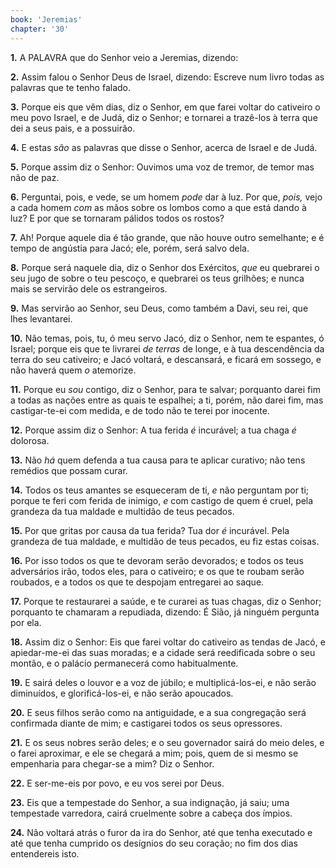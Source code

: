 ```yaml
---
book: 'Jeremias'
chapter: '30'
---
```


**1.** A PALAVRA que do Senhor veio a Jeremias, dizendo:

**2.** Assim falou o Senhor Deus de Israel, dizendo: Escreve num livro todas as palavras que te tenho falado.

**3.** Porque eis que vêm dias, diz o Senhor, em que farei voltar do cativeiro o meu povo Israel, e de Judá, diz o Senhor; e tornarei a trazê-los à terra que dei a seus pais, e a possuirão.

**4.** E estas *são* as palavras que disse o Senhor, acerca de Israel e de Judá.

**5.** Porque assim diz o Senhor: Ouvimos uma voz de tremor, de temor mas não de paz.

**6.** Perguntai, pois, e vede, se um homem *pode* dar à luz. Por que, *pois,* vejo a cada homem *com* as mãos sobre os lombos como a que está dando à luz? E por que se tornaram pálidos todos os rostos?

**7.** Ah! Porque aquele dia é tão grande, que não houve outro semelhante; e é tempo de angústia para Jacó; ele, porém, será salvo dela.

**8.** Porque será naquele dia, diz o Senhor dos Exércitos, *que* eu quebrarei o seu jugo de sobre o teu pescoço, e quebrarei os teus grilhões; e nunca mais se servirão dele os estrangeiros.

**9.** Mas servirão ao Senhor, seu Deus, como também a Davi, seu rei, que lhes levantarei.

**10.** Não temas, pois, tu, ó meu servo Jacó, diz o Senhor, nem te espantes, ó Israel; porque eis que te livrarei *de terras* de longe, e à tua descendência da terra do seu cativeiro; e Jacó voltará, e descansará, e ficará em sossego, e não haverá quem *o* atemorize.

**11.** Porque eu *sou* contigo, diz o Senhor, para te salvar; porquanto darei fim a todas as nações entre as quais te espalhei; a ti, porém, não darei fim, mas castigar-te-ei com medida, e de todo não te terei por inocente.

**12.** Porque assim diz o Senhor: A tua ferida *é* incurável; a tua chaga *é* dolorosa.

**13.** Não *há* quem defenda a tua causa para te aplicar curativo; não tens remédios que possam curar.

**14.** Todos os teus amantes se esqueceram de ti, *e* não perguntam por ti; porque te feri com ferida de inimigo, *e* com castigo de quem é cruel, pela grandeza da tua maldade e multidão de teus pecados.

**15.** Por que gritas por causa da tua ferida? Tua dor *é* incurável. Pela grandeza de tua maldade, e multidão de teus pecados, eu fiz estas coisas.

**16.** Por isso todos os que te devoram serão devorados; e todos os teus adversários irão, todos eles, para o cativeiro; e os que te roubam serão roubados, e a todos os que te despojam entregarei ao saque.

**17.** Porque te restaurarei a saúde, e te curarei as tuas chagas, diz o Senhor; porquanto te chamaram a repudiada, dizendo: É Sião, já ninguém pergunta por ela.

**18.** Assim diz o Senhor: Eis que farei voltar do cativeiro as tendas de Jacó, e apiedar-me-ei das suas moradas; e a cidade será reedificada sobre o seu montão, e o palácio permanecerá como habitualmente.

**19.** E sairá deles o louvor e a voz de júbilo; e multiplicá-los-ei, e não serão diminuídos, e glorificá-los-ei, e não serão apoucados.

**20.** E seus filhos serão como na antiguidade, e a sua congregação será confirmada diante de mim; e castigarei todos os seus opressores.

**21.** E os seus nobres serão deles; e o seu governador sairá do meio deles, e o farei aproximar, e ele se chegará a mim; pois, quem de si mesmo se empenharia para chegar-se a mim? Diz o Senhor.

**22.** E ser-me-eis por povo, e eu vos serei por Deus.

**23.** Eis que a tempestade do Senhor, a sua indignação, já saiu; uma tempestade varredora, cairá cruelmente sobre a cabeça dos ímpios.

**24.** Não voltará atrás o furor da ira do Senhor, até que tenha executado e até que tenha cumprido os desígnios do seu coração; no fim dos dias entendereis isto.